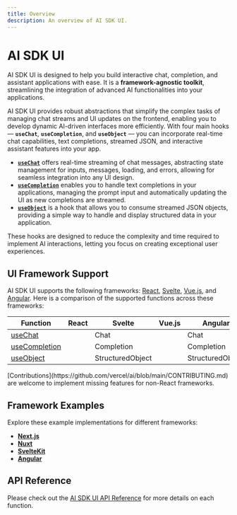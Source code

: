 ```yaml
---
title: Overview
description: An overview of AI SDK UI.
---
```


# AI SDK UI

AI SDK UI is designed to help you build interactive chat, completion, and assistant applications with ease. It is a **framework-agnostic toolkit**, streamlining the integration of advanced AI functionalities into your applications.

AI SDK UI provides robust abstractions that simplify the complex tasks of managing chat streams and UI updates on the frontend, enabling you to develop dynamic AI-driven interfaces more efficiently. With four main hooks — **`useChat`**, **`useCompletion`**, and **`useObject`** — you can incorporate real-time chat capabilities, text completions, streamed JSON, and interactive assistant features into your app.

- **[`useChat`](/docs/ai-sdk-ui/chatbot)** offers real-time streaming of chat messages, abstracting state management for inputs, messages, loading, and errors, allowing for seamless integration into any UI design.
- **[`useCompletion`](/docs/ai-sdk-ui/completion)** enables you to handle text completions in your applications, managing the prompt input and automatically updating the UI as new completions are streamed.
- **[`useObject`](/docs/ai-sdk-ui/object-generation)** is a hook that allows you to consume streamed JSON objects, providing a simple way to handle and display structured data in your application.

These hooks are designed to reduce the complexity and time required to implement AI interactions, letting you focus on creating exceptional user experiences.

## UI Framework Support

AI SDK UI supports the following frameworks: [React](https://react.dev/), [Svelte](https://svelte.dev/), [Vue.js](https://vuejs.org/), and [Angular](https://angular.dev/).
Here is a comparison of the supported functions across these frameworks:

| Function                                                  | React               | Svelte                               | Vue.js              | Angular                              |
| --------------------------------------------------------- | ------------------- | ------------------------------------ | ------------------- | ------------------------------------ |
| [useChat](/docs/reference/ai-sdk-ui/use-chat)             | <Check size={18} /> | <Check size={18} /> Chat             | <Check size={18} /> | <Check size={18} /> Chat             |
| [useCompletion](/docs/reference/ai-sdk-ui/use-completion) | <Check size={18} /> | <Check size={18} /> Completion       | <Check size={18} /> | <Check size={18} /> Completion       |
| [useObject](/docs/reference/ai-sdk-ui/use-object)         | <Check size={18} /> | <Check size={18} /> StructuredObject | <Cross size={18} /> | <Check size={18} /> StructuredObject |

<Note>
  [Contributions](https://github.com/vercel/ai/blob/main/CONTRIBUTING.md) are
  welcome to implement missing features for non-React frameworks.
</Note>

## Framework Examples

Explore these example implementations for different frameworks:

- [**Next.js**](https://github.com/vercel/ai/tree/main/examples/next-openai)
- [**Nuxt**](https://github.com/vercel/ai/tree/main/examples/nuxt-openai)
- [**SvelteKit**](https://github.com/vercel/ai/tree/main/examples/sveltekit-openai)
- [**Angular**](https://github.com/vercel/ai/tree/main/examples/angular)

## API Reference

Please check out the [AI SDK UI API Reference](/docs/reference/ai-sdk-ui) for more details on each function.
